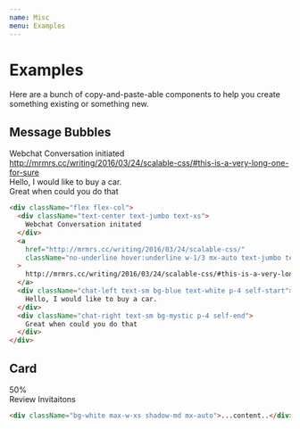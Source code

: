 ```yaml
---
name: Misc
menu: Examples
---
```



# Examples

Here are a bunch of copy-and-paste-able components to help you create something existing or something new.

## Message Bubbles

<div className="flex flex-col">
  <div className="text-center text-jumbo text-xs">
    Webchat Conversation initiated
  </div>
  <a
    href="http://mrmrs.cc/writing/2016/03/24/scalable-css/"
    className="no-underline hover:underline w-1/3 mx-auto text-jumbo text-xs truncate"
  >
    http://mrmrs.cc/writing/2016/03/24/scalable-css/#this-is-a-very-long-one-for-sure
  </a>
  <div className="chat-left text-sm bg-blue text-white p-4 self-start">
    Hello, I would like to buy a car.
  </div>
  <div className="chat-right text-sm bg-mystic p-4 self-end">
    Great when could you do that
  </div>
</div>

```html
<div className="flex flex-col">
  <div className="text-center text-jumbo text-xs">
    Webchat Conversation initated
  </div>
  <a
    href="http://mrmrs.cc/writing/2016/03/24/scalable-css/"
    className="no-underline hover:underline w-1/3 mx-auto text-jumbo text-xs truncate"
  >
    http://mrmrs.cc/writing/2016/03/24/scalable-css/#this-is-a-very-long-one-for-sure
  </a>
  <div className="chat-left text-sm bg-blue text-white p-4 self-start">
    Hello, I would like to buy a car.
  </div>
  <div className="chat-right text-sm bg-mystic p-4 self-end">
    Great when could you do that
  </div>
</div>
```

## Card

<div className="bg-mystic p-10">
  <div className="p-4 bg-white max-w-xs w-full shadow-md mx-auto">
    <div className="font-semibold text-center text-blue text-6xl mb-1">50%</div>
    <div className="text-iron mb-2 text-center text-sm ">Review Invitaitons</div>
  </div>
</div>

```html
<div className="bg-white max-w-xs shadow-md mx-auto">...content..</div>
```
